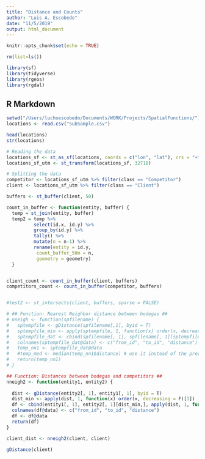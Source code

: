 ```yaml
---
title: "Distance and Counts"
author: "Luis A. Escobedo"
date: "11/5/2019"
output: html_document
---
```


```r
knitr::opts_chunk$set(echo = TRUE)

rm(list=ls())

library(sf)
library(tidyverse)
library(rgeos)
library(rgdal)

```

## R Markdown

```r

setwd("/Users/luchoescobedo/Documents/WORK/Projects/SpatialFunctions/")
locations <- read.csv("SubSample.csv")

head(locations)
str(locations)

```


```r

# Reading the data
locations_sf <- st_as_sf(locations, coords = c("lon", "lat"), crs = "+init=epsg:4326")
locations_sf_utm <- st_transform(locations_sf, 32718)

# Splitting the data
competitor <- locations_sf_utm %>% filter(class == "Competitor")
client <- locations_sf_utm %>% filter(class == "Client")

```

```r
buffers <- st_buffer(client, 50)

```

```r

count_in_buffer <- function(entity, buffer) {
  temp = st_join(entity, buffer)
  temp2 = temp %>% 
          select(id.x, id.y) %>% 
          group_by(id.y) %>% 
          tally() %>% 
          mutate(n = n-1) %>% 
          rename(entity = id.y,
           count_buffer_50m = n,
           geometry = geometry)
  }


client_count <- count_in_buffer(client, buffers)
competitors_count <- count_in_buffer(competitor, buffers)


#test2 <- st_intersects(client, buffers, sparse = FALSE)

```

```r

# ## Function: Nearest Neighbor distance between bodegas ##
# nneigh <- function(spfilename) {
#   sptempfile <- gDistance(spfilename[,1], byid = T)
#   sptempfile_min <- apply(sptempfile, 1, function(x) order(x, decreasing = F)[2])
#   sptempfile_dat <- cbind(spfilename[, 1], spfilename[, 1][sptempfile_min,], apply(sptempfile, 1, function(x) sort(x, decreasing=F)[2]))
#   colnames(sptempfile_dat@data) <- c("from_id", "to_id", "distance")
#   temp_nn1 <- sptempfile_dat@data
#   #temp_med <- median(temp_nn1$distance) # use it instead of the previous one if you want to get the median distance
#   return(temp_nn1)
# }

## Function: Distances between bodegas and competitors ##
nneigh2 <- function(entity1, entity2) {
        
  dist <- gDistance(entity2[, 1], entity1[, 1], byid = T)
  dist_min <- apply(dist, 1, function(x) order(x, decreasing = F)[1])
  df <- cbind(entity1[, 1], entity2[, 1][dist_min,], apply(dist, 1, function(x) sort(x, decreasing=F)[1]))
  colnames(df@data) <- c("from_id", "to_id", "distance")
  df <- df@data
  return(df)
}

client_dist <- nneigh2(client, client)

gDistance(client)


```



















